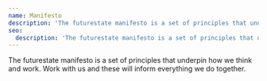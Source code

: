 ```yaml
---
name: Manifesto
description: 'The futurestate manifesto is a set of principles that underpin how we think and work. Work with us and these will inform everything we do together.'
seo:
  description: 'The futurestate manifesto is a set of principles that underpin how we think and work. Work with us and these will inform everything we do together.'
---
```


<p class="lead">
  The futurestate manifesto is a set of principles that underpin how we think
  and work. Work with us and these will inform everything we do together.
</p>
